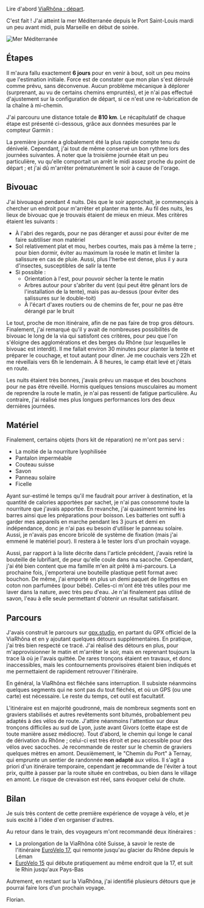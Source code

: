 
Lire d'abord [ViaRhôna : départ](/blog/post/2025-05-28-depart-via-rhona).

C'est fait ! J'ai atteint la mer Méditerranée depuis le Port Saint-Louis mardi un peu avant midi, puis Marseille en début de soirée.

![Mer Méditerranée](/articles/viarhona/sea.jpg)

## Étapes

Il m'aura fallu exactement **6 jours** pour en venir à bout, soit un peu moins que l'estimation initiale. Force est de constater que mon plan s'est déroulé comme prévu, sans déconvenue. Aucun problème mécanique à déplorer (surprenant, au vu de certains chemins empruntés), et je n'ai pas effectué d'ajustement sur la configuration de départ, si ce n'est une re-lubrication de la chaîne à mi-chemin.

J'ai parcouru une distance totale de **810 km**. Le récapitulatif de chaque étape est présenté ci-dessous, grâce aux données mesurées par le compteur Garmin :

<TimeTable />

La première journée a globalement été la plus rapide compte tenu du dénivelé. Cependant, j'ai tout de même conservé un bon rythme lors des journées suivantes.
À noter que la troisième journée était un peu particulière, vu qu'elle comportait un arrêt le midi assez proche du point de départ ; et j'ai dû m'arrêter prématurément le soir à cause de l'orage.

## Bivouac

J'ai bivouaqué pendant 4 nuits. Dès que le soir approchait, je commençais à chercher un endroit pour m'arrêter et planter ma tente. Au fil des nuits, les lieux de bivouac que je trouvais étaient de mieux en mieux. Mes critères étaient les suivants :
- À l'abri des regards, pour ne pas déranger et aussi pour éviter de me faire subtiliser mon matériel
- Sol relativement plat et mou, herbes courtes, mais pas à même la terre ; pour bien dormir, éviter au maximum la rosée le matin et limiter la salissure en cas de pluie. Aussi, plus l'herbe est dense, plus il y aura d'insectes, susceptibles de salir la tente
- Si possible :
  - Orientation à l'est, pour pouvoir sécher la tente le matin
  - Arbres autour pour s'abriter du vent (qui peut être gênant lors de l'installation de la tente), mais pas au-dessus (pour éviter des salissures sur le double-toit)
  - À l'écart d'axes routiers ou de chemins de fer, pour ne pas être dérangé par le bruit

Le tout, proche de mon itinéraire, afin de ne pas faire de trop gros détours. Finalement, j'ai remarqué qu'il y avait de nombreuses possibilités de bivouac le long de la via qui satisfont ces critères, pour peu que l'on s'éloigne des agglomérations et des berges du Rhône (sur lesquelles le bivouac est interdit). Il me fallait environ 30 minutes pour planter la tente et préparer le couchage, et tout autant pour dîner. Je me couchais vers 22h et me réveillais vers 6h le lendemain. À 8 heures, le camp était levé et j'étais en route.

Les nuits étaient très bonnes, j'avais prévu un masque et des bouchons pour ne pas être réveillé. Hormis quelques tensions musculaires au moment de reprendre la route le matin, je n'ai pas ressenti de fatigue particulière. Au contraire, j'ai réalisé mes plus longues performances lors des deux dernières journées.

## Matériel

Finalement, certains objets (hors kit de réparation) ne m'ont pas servi :
- La moitié de la nourriture lyophilisée
- Pantalon imperméable
- Couteau suisse
- Savon
- Panneau solaire
- Ficelle

Ayant sur-estimé le temps qu'il me faudrait pour arriver à destination, et la quantité de calories apportées par sachet, je n'ai pas consommé toute la nourriture que j'avais apportée. En revanche, j'ai quasiment terminé les barres ainsi que les préparations pour boisson.
Les batteries ont suffi à garder mes appareils en marche pendant les 3 jours et demi en indépendance, donc je n'ai pas eu besoin d'utiliser le panneau solaire. Aussi, je n'avais pas encore bricolé de système de fixation (mais j'ai emmené le matériel pour). Il restera à le tester lors d'un prochain voyage.

Aussi, par rapport à la liste décrite dans l'article précédent, j'avais retiré la bouteille de lubrifiant, de peur qu'elle coule dans ma sacoche. Cependant, j'ai été bien content que ma famille m'en ait prêté à mi-parcours. La prochaine fois, j'emporterai une bouteille plastique petit format avec bouchon.
De même, j'ai emporté en plus un demi paquet de lingettes en coton non parfumées (pour bébé). Celles-ci m'ont été très utiles pour me laver dans la nature, avec très peu d'eau. Je n'ai finalement pas utilisé de savon, l'eau à elle seule permettant d'obtenir un résultat satisfaisant.

## Parcours

J'avais construit le parcours sur [gpx.studio](https://gpx.studio), en partant du GPX officiel de la ViaRhôna et en y ajoutant quelques détours supplémentaires.
En pratique, j'ai très bien respecté ce tracé. J'ai réalisé des détours en plus, pour m'approvisionner le matin et m'arrêter le soir, mais en reprenant toujours la trace là où je l'avais quittée.
De rares tronçons étaient en travaux, et donc inaccessibles, mais les contournements provisoires étaient bien indiqués et me permettaient de rapidement retrouver l'itinéraire.

En général, la ViaRhôna est fléchée sans interruption. Il subsiste néanmoins quelques segments qui ne sont pas du tout fléchés, et où un GPS (ou une carte) est nécessaire. Le reste du temps, cet outil est facultatif.

L'itinéraire est en majorité goudronné, mais de nombreux segments sont en graviers stabilisés et autres revêtements sont bitumés, probablement peu adaptés à des vélos de route.
J'attire néanmoins l'attention sur deux tronçons difficiles au sud de Lyon, juste avant Givors (cette étape est de toute manière assez médiocre). Tout d'abord, le chemin qui longe le canal de dérivation du Rhône ; celui-ci est très étroit et peu accessible pour des vélos avec sacoches. Je recommande de rester sur le chemin de graviers quelques mètres en amont. Deuxièmement, le "Chemin du Port" à Ternay, qui emprunte un sentier de randonnée **non adapté** aux vélos. Il s'agit a priori d'un itinéraire temporaire, cependant je recommande de l'éviter à tout prix, quitte à passer par la route située en contrebas, ou bien dans le village en amont. Le risque de crevaison est réel, sans évoquer celui de chute.

## Bilan

Je suis très content de cette première expérience de voyage à vélo, et je suis excité à l'idée d'en organiser d'autres.

Au retour dans le train, des voyageurs m'ont recommandé deux itinéraires :
- La prolongation de la ViaRhôna côté Suisse, à savoir le reste de l'itinéraire [EuroVelo 17](https://fr.wikipedia.org/wiki/EuroVelo_17), qui remonte jusqu'au glacier du Rhône depuis le Léman
- [EuroVelo 15](https://fr.wikipedia.org/wiki/EuroVelo_15) qui débute pratiquement au même endroit que la 17, et suit le Rhin jusqu'aux Pays-Bas

Autrement, en restant sur la ViaRhôna, j'ai identifié plusieurs détours que je pourrai faire lors d'un prochain voyage.

Florian.

